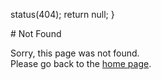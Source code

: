 
  status(404);
  return null;
}

<NotFound />

<div className="flex flex-col gap-4 w-full h-full justify-center items-center text-center">
# Not Found

Sorry, this page was not found.  
Please go back to the [home page](/).

</div>
